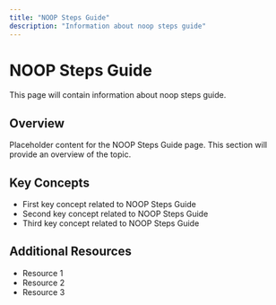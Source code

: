 ```yaml
---
title: "NOOP Steps Guide"
description: "Information about noop steps guide"
---
```


# NOOP Steps Guide

This page will contain information about noop steps guide.

## Overview

Placeholder content for the NOOP Steps Guide page. This section will provide an overview of the topic.

## Key Concepts

- First key concept related to NOOP Steps Guide
- Second key concept related to NOOP Steps Guide
- Third key concept related to NOOP Steps Guide

## Additional Resources

- Resource 1
- Resource 2
- Resource 3
